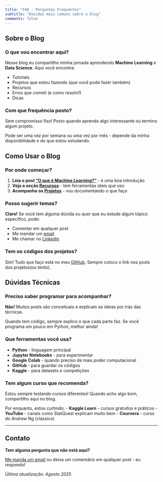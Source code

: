 ```yaml
---
title: "FAQ - Perguntas Frequentes"
subtitle: "Dúvidas mais comuns sobre o blog"
comments: false
---
```


## Sobre o Blog

### O que vou encontrar aqui?

Nesse blog eu compartilho minha jornada aprendendo **Machine Learning** e **Data Science**. Aqui você encontra:

- Tutoriais
- Projetos que estou fazendo (que você pode fazer também)
- Recursos
- Erros que cometi (e como resolvi!)
- Dicas

### Com que frequência posto?

Sem compromisso fixo! Posto quando aprendo algo interessante ou termino algum projeto. 

Pode ser uma vez por semana ou uma vez por mês - depende da minha disponibilidade e do que estou estudando.

## Como Usar o Blog

### Por onde começar?

1. **Leia o post ["O que é Machine Learning?"](posts/ml-introduction/index.qmd)** - é uma boa introdução
2. **Veja a seção [Recursos](resource.qmd)** - tem ferramentas úteis que uso
3. **Acompanhe os [Projetos](projects.qmd)** - vou documentando o que faço

### Posso sugerir temas?

**Claro!** Se você tem alguma dúvida ou quer que eu estude algum tópico específico, pode:

- Comentar em qualquer post
- Me mandar um [email](contato.qmd)
- Me chamar no [LinkedIn](https://linkedin.com/in/mikaelssilva)

### Tem os códigos dos projetos?

Sim! Tudo que faço está no meu [GitHub](https://github.com/Mikaelssilva). Sempre coloco o link nos posts dos projetos(ou tento).

## Dúvidas Técnicas

### Preciso saber programar para acompanhar?

**Não!** Muitos posts são conceituais e explicam as ideias por trás das técnicas.

Quando tem código, sempre explico o que cada parte faz. Se você programa um pouco em Python, melhor ainda!

### Que ferramentas você usa?

- **Python** - linguagem principal
- **Jupyter Notebooks** - para experimentar
- **Google Colab** - quando preciso de mais poder computacional
- **GitHub** - para guardar os códigos
- **Kaggle** - para datasets e competições

### Tem algum curso que recomenda?

Estou sempre testando cursos diferentes! Quando acho algo bom, compartilho aqui no blog.

Por enquanto, estou curtindo:
- **Kaggle Learn** - cursos gratuitos e práticos
- **YouTube** - canais como StatQuest explicam muito bem
- **Coursera** - curso do Andrew Ng (clássico)

---

## Contato

**Tem alguma pergunta que não está aqui?**

[Me manda um email](contato.qmd) ou deixa um comentário em qualquer post - eu respondo!

*Última atualização: Agosto 2025*
